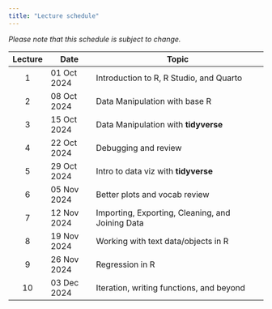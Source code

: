 ```yaml
---
title: "Lecture schedule"
---
```


*Please note that this schedule is subject to change.*

| Lecture | Date        | Topic                                            |
|:-------:|-------------|--------------------------------------------------|
|    1    | 01 Oct 2024 | Introduction to R, R Studio, and Quarto          |
|    2    | 08 Oct 2024 | Data Manipulation with base R                    |
|    3    | 15 Oct 2024 | Data Manipulation with **tidyverse**             |
|    4    | 22 Oct 2024 | Debugging and review                             |
|    5    | 29 Oct 2024 | Intro to data viz with **tidyverse**             |
|    6    | 05 Nov 2024 | Better plots and vocab review                    |
|    7    | 12 Nov 2024 | Importing, Exporting, Cleaning, and Joining Data |
|    8    | 19 Nov 2024 | Working with text data/objects in R              |
|    9    | 26 Nov 2024 | Regression in R                                  |
|   10    | 03 Dec 2024 | Iteration, writing functions, and beyond         |

